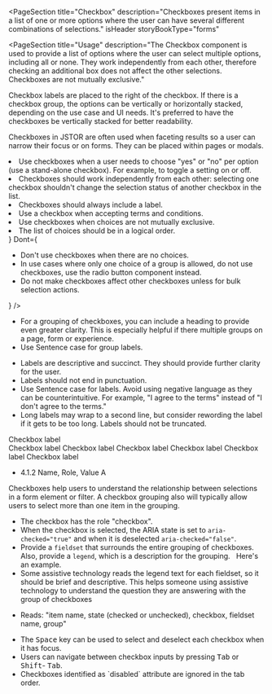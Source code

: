 
<PageSection
  title="Checkbox"
  description="Checkboxes present items in a list of one or more options where the user can have several
  different combinations of selections."
  isHeader
  storyBookType="forms"
></PageSection>

<PageSection
  title="Usage"
  description="The Checkbox component is used to provide a list of options where the user can select multiple options, including all or none. They work independently from each other, therefore checking an additional box does not affect the other selections. Checkboxes are not mutually exclusive."
>
  <PageSection title="Alignment" subSectionLevel={1}>
    <p>
      Checkbox labels are placed to the right of the checkbox. If there is a checkbox group, the
      options can be vertically or horizontally stacked, depending on the use case and UI needs.
      It's preferred to have the checkboxes be vertically stacked for better readability.
    </p>
  </PageSection>
  <PageSection title="Placement" subSectionLevel={1}>
    <p>
      Checkboxes in JSTOR are often used when faceting results so a user can narrow their focus or
      on forms. They can be placed within pages or modals.
    </p>
  </PageSection>
</PageSection>

<PageSection title="Best practices">
  <BestPractices
    Do={
      <ul>
        <li>
          Use checkboxes when a user needs to choose "yes" or "no" per option (use a stand-alone
          checkbox). For example, to toggle a setting on or off.
        </li>
        <li>
          Checkboxes should work independently from each other: selecting one checkbox shouldn't
          change the selection status of another checkbox in the list.
        </li>
        <li>Checkboxes should always include a label.</li>
        <li>Use a checkbox when accepting terms and conditions.</li>
        <li>Use checkboxes when choices are not mutually exclusive.</li>
        <li>The list of choices should be in a logical order.</li>
      </ul>
    }
    Dont={
      <ul>
        <li>Don't use checkboxes when there are no choices.</li>
        <li>
          In use cases where only one choice of a group is allowed, do not use checkboxes, use the
          radio button component instead.
        </li>
        <li>Do not make checkboxes affect other checkboxes unless for bulk selection actions.</li>
      </ul>
    }
  />
</PageSection>

<PageSection title="Content guidelines">
  <PageSection title="Group labels" subSectionLevel={1}>
    <ul>
      <li>
        For a grouping of checkboxes, you can include a heading to provide even greater clarity.
        This is especially helpful if there multiple groups on a page, form or experience.
      </li>
      <li>Use Sentence case for group labels.</li>
    </ul>
  </PageSection>
  <PageSection title="Labels" subSectionLevel={1}>
    <ul>
      <li>
        Labels are descriptive and succinct. They should provide further clarity for the user.
      </li>
      <li>Labels should not end in punctuation.</li>
      <li>
        Use Sentence case for labels. Avoid using negative language as they can be counterintuitive.
        For example, "I agree to the terms" instead of "I don't agree to the terms."
      </li>
      <li>
        Long labels may wrap to a second line, but consider rewording the label if it gets to be too
        long. Labels should not be truncated.
      </li>
    </ul>
  </PageSection>
</PageSection>

<PageSection title="Variants">
  <PageSection
    title="Dark"
    subSectionLevel={1}
    description="The dark variant of a checkbox is to be used in cases where the background containing the checkbox will be a dark color, or in cases where the theme of the page/component would be dark."
  >
    <div
      style={{
        background: 'var(--pharos-color-marble-gray-10)',
        padding: 'var(--pharos-spacing-1-x)',
      }}
    >
      <Canvas>
        <PharosCheckbox dark>
          <span slot="label">Checkbox label</span>
        </PharosCheckbox>
      </Canvas>
    </div>
  </PageSection>
</PageSection>
<PageSection title="States">
  <PageSection
    title="Disabled"
    subSectionLevel={1}
    description="A state which indicates that the user should not be able to interact with the input."
  >
    <Canvas>
      <PharosCheckbox disabled>
        <span slot="label">Checkbox label</span>
      </PharosCheckbox>
    </Canvas>
  </PageSection>
  <PageSection
    title="Required"
    subSectionLevel={1}
    description="Indicates that the user must specify a value for the input before the form can be submitted."
  >
    <Canvas>
      <PharosCheckbox required>
        <span slot="label">Checkbox label</span>
      </PharosCheckbox>
    </Canvas>
  </PageSection>
  <PageSection
    title="Error"
    subSectionLevel={1}
    description="A state that lets the user know there has been an error with what was inputted."
  >
    <Canvas>
      <PharosCheckbox
        required
        invalidated
        message="This field is required, please make a selection"
      >
        <span slot="label">Checkbox label</span>
      </PharosCheckbox>
    </Canvas>
  </PageSection>
  <PageSection
    title="Checked"
    subSectionLevel={1}
    description="A state in which the value will be submitted."
  >
    <Canvas>
      <PharosCheckbox checked>
        <span slot="label">Checkbox label</span>
      </PharosCheckbox>
    </Canvas>
  </PageSection>
  <PageSection
    title="Unchecked"
    subSectionLevel={1}
    description="A state in which the value will be NOT submitted."
  >
    <Canvas>
      <PharosCheckbox>
        <span slot="label">Checkbox label</span>
      </PharosCheckbox>
    </Canvas>
  </PageSection>
  <PageSection
    title="Indeterminate"
    subSectionLevel={1}
    description="A state which serves a visual purpose while masking the actual value of the checkbox."
  >
    <Canvas>
      <PharosCheckbox indeterminate checked>
        <span slot="label">Checkbox label</span>
      </PharosCheckbox>
    </Canvas>
  </PageSection>
</PageSection>

<PageSection title="Accessibility">
  <PageSection subSectionLevel={1} title="Relevant WCAG guidelines">
    <ul>
      <li>
        <PharosLink href="https://www.w3.org/WAI/WCAG21/Understanding/name-role-value">
          4.1.2 Name, Role, Value A
        </PharosLink>
      </li>
    </ul>
  </PageSection>
  <PageSection subSectionLevel={1} title="Importance">
    Checkboxes help users to understand the relationship between selections in a form element or
    filter. A checkbox grouping also will typically allow users to select more than one item in the
    grouping.
  </PageSection>
  <PageSection subSectionLevel={1} title="Code expectations">
    <ul>
      <li> The checkbox has the role "checkbox". </li>
      <li>
        When the checkbox is selected, the ARIA state is set to <code>aria-checked="true"</code> and
        when it is deselected <code>aria-checked="false"</code>.
      </li>
      <li>
        Provide a <code>fieldset</code> that surrounds the entire grouping of checkboxes. Also,
        provide a <code>legend</code>, which is a description for the grouping. &nbsp;
        <PharosLink
          href="https://www.w3.org/WAI/tutorials/forms/grouping/#checkboxes"
          target="_blank"
        >
          Here's an example.
        </PharosLink>
      </li>
      <li>
        Some assistive technology reads the legend text for each fieldset, so it should be brief and
        descriptive. This helps someone using assistive technology to understand the question they
        are answering with the group of checkboxes
      </li>
    </ul>
  </PageSection>
  <PageSection subSectionLevel={1} title="Expected actions">
    <PageSection subSectionLevel={2} title="Screen reader">
      <ul>
        <li>Reads: "item name, state (checked or unchecked), checkbox, fieldset name, group" </li>
      </ul>
    </PageSection>
    <PageSection subSectionLevel={2} title="Keyboard">
      <ul>
        <li>
          The <kbd>Space</kbd> key can be used to select and deselect each checkbox when it has
          focus.
        </li>
        <li>
          Users can navigate between checkbox inputs by pressing <kbd>Tab</kbd> or <kbd>Shift</kbd>-
          <kbd>Tab</kbd>.
        </li>
        <li>Checkboxes identified as `disabled` attribute are ignored in the tab order.</li>
      </ul>
    </PageSection>
  </PageSection>
</PageSection>
